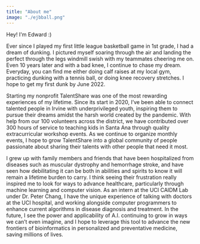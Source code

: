 ```yaml
---
title: "About me"
image: "./ejbball.png"
---
```



Hey! I'm Edward :)

Ever since I played my first little league basketball game in 1st grade, I had a dream of dunking. I pictured myself soaring through the air and landing the perfect through the legs windmill swish with my teammates cheering me on. Even 10 years later and with a bad knee, I continue to chase my dream. Everyday, you can find me either doing calf raises at my local gym, practicing dunking with a tennis ball, or doing knee recovery stretches. I hope to get my first dunk by June 2022.

Starting my nonprofit TalentShare was one of the most rewarding experiences of my lifetime. Since its start in 2020, I’ve been able to connect talented people in Irvine with underprivileged youth, inspiring them to pursue their dreams amidst the harsh world created by the pandemic. With help from our 100 volunteers across the district, we have contributed over 300 hours of service to teaching kids in Santa Ana through quality extracurricular workshop events. As we continue to organize monthly events, I hope to grow TalentShare into a global community of people passionate about sharing their talents with other people that need it most.

I grew up with family members and friends that have been hospitalized from diseases such as muscular dystrophy and hemorrhage stroke, and have seen how debilitating it can be both in abilities and spirits to know it will remain a lifetime burden to carry. I think seeing their frustration really inspired me to look for ways to advance healthcare, particularly through machine learning and computer vision. As an intern at the UCI CAIDM Lab under Dr. Peter Chang, I have the unique experience of talking with doctors at the UCI hospital, and working alongside computer programmers to enhance current algorithms in disease diagnosis and treatment. In the future, I see the power and applicability of A.I. continuing to grow in ways we can’t even imagine, and I hope to leverage this tool to advance the new frontiers of bioinformatics in personalized and preventative medicine, saving millions of lives.
